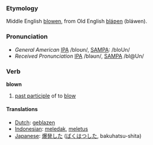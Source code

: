 === Etymology===
Middle English [[blowen]], from Old English [[bláƿen]] (bláwen).

=== Pronunciation ===
*''General American'' [[w:IPA|IPA]] /bloʊn/, [[w:SAMPA|SAMPA]]: /bloUn/
*''Received Pronunciation'' [[w:IPA|IPA]] /bləʊn/, [[w:SAMPA|SAMPA]] /bl@Un/

=== Verb ===
'''blown'''
# [[past participle]] of to [[blow]]

==== Translations ====
*[[Dutch]]: [[geblazen]]
*[[Indonesian]]: [[ledak|meledak]], [[letus|meletus]]
*[[Japanese]]: [[爆発]]した ([[ばくはつ]]した, bakuhatsu-shita)